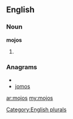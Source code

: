 ==English==

===Noun===
'''mojos'''

# {{plural of|[[mojo]]}}

===Anagrams===
* {{alphagram|jmoos}}
* [[jomos#English|jomos]]

[[Category:English plurals]]

[[ar:mojos]]
[[my:mojos]]